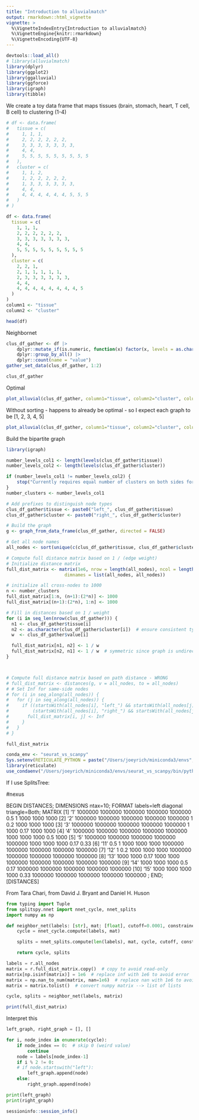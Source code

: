 ```yaml
---
title: "Introduction to alluvialmatch"
output: rmarkdown::html_vignette
vignette: >
  %\VignetteIndexEntry{Introduction to alluvialmatch}
  %\VignetteEngine{knitr::rmarkdown}
  %\VignetteEncoding{UTF-8}
---
```


```r
devtools::load_all()
# library(alluvialmatch)
library(dplyr)
library(ggplot2)
library(ggalluvial)
library(ggforce)
library(igraph)
library(tibble)
```

We create a toy data frame that maps tissues (brain, stomach, heart, T cell, B cell) to clustering (1-4)
```r
# df <- data.frame(
#   tissue = c(
#     1, 1, 1,
#     2, 2, 2, 2, 2, 2,
#     3, 3, 3, 3, 3, 3, 3,
#     4, 4,
#     5, 5, 5, 5, 5, 5, 5, 5, 5
#   ),
#   cluster = c(
#     1, 1, 2,
#     1, 2, 2, 2, 2, 2,
#     1, 3, 3, 3, 3, 3, 3,
#     4, 4,
#     4, 4, 4, 4, 4, 4, 5, 5, 5
#   )
# )

df <- data.frame(
  tissue = c(
    1, 1, 1,
    2, 2, 2, 2, 2, 2,
    3, 3, 3, 3, 3, 3, 3,
    4, 4,
    5, 5, 5, 5, 5, 5, 5, 5, 5
  ),
  cluster = c(
    2, 2, 1,
    2, 1, 1, 1, 1, 1,
    2, 3, 3, 3, 3, 3, 3,
    4, 4,
    4, 4, 4, 4, 4, 4, 4, 4, 5
  )
)
column1 <- "tissue"
column2 <- "cluster"

head(df)
```


Neighbornet
```r
clus_df_gather <- df |>
    dplyr::mutate_if(is.numeric, function(x) factor(x, levels = as.character(sort(unique(x))))) |>
    dplyr::group_by_all() |>
    dplyr::count(name = "value")
gather_set_data(clus_df_gather, 1:2)

clus_df_gather
```

Optimal
```r
plot_alluvial(clus_df_gather, column1="tissue", column2="cluster", column_weights = "value", sorting_algorithm = "greedy_WBLF", color_bands=TRUE)
```

Without sorting - happens to already be optimal - so I expect each graph to be [1, 2, 3, 4, 5]
```r
plot_alluvial(clus_df_gather, column1="tissue", column2="cluster", column_weights = "value", sorting_algorithm = "None")
```


Build the bipartite graph
```r
library(igraph)

number_levels_col1 <- length(levels(clus_df_gather$tissue))
number_levels_col2 <- length(levels(clus_df_gather$cluster))

if (number_levels_col1 != number_levels_col2) {
    stop("Currently requires equal number of clusters on both sides for neighbornet")
}
number_clusters <- number_levels_col1

# Add prefixes to distinguish node types
clus_df_gather$tissue <- paste0("left_", clus_df_gather$tissue)
clus_df_gather$cluster <- paste0("right_", clus_df_gather$cluster)

# Build the graph
g <- graph_from_data_frame(clus_df_gather, directed = FALSE)

# Get all node names
all_nodes <- sort(unique(c(clus_df_gather$tissue, clus_df_gather$cluster)))

# Compute full distance matrix based on 1 / (edge weight)
# Initialize distance matrix
full_dist_matrix <- matrix(1e6, nrow = length(all_nodes), ncol = length(all_nodes),
                      dimnames = list(all_nodes, all_nodes))

# initialize all cross-nodes to 1000
n <- number_clusters
full_dist_matrix[1:n, (n+1):(2*n)] <- 1000
full_dist_matrix[(n+1):(2*n), 1:n] <- 1000

# Fill in distances based on 1 / weight
for (i in seq_len(nrow(clus_df_gather))) {
  n1 <- clus_df_gather$tissue[i]
  n2 <- as.character(clus_df_gather$cluster[i])  # ensure consistent type
  w  <- clus_df_gather$value[i]

  full_dist_matrix[n1, n2] <- 1 / w
  full_dist_matrix[n2, n1] <- 1 / w  # symmetric since graph is undirected
}



# Compute full distance matrix based on path distance - WRONG
# full_dist_matrix <- distances(g, v = all_nodes, to = all_nodes)
# # Set Inf for same-side nodes
# for (i in seq_along(all_nodes)) {
#   for (j in seq_along(all_nodes)) {
#     if ((startsWith(all_nodes[i], "left_") && startsWith(all_nodes[j], "left_")) ||
#         (startsWith(all_nodes[i], "right_") && startsWith(all_nodes[j], "right_"))) {
#       full_dist_matrix[i, j] <- Inf
#     }
#   }
# }
```

```r
full_dist_matrix
```


```r
conda_env <- "seurat_vs_scanpy"
Sys.setenv(RETICULATE_PYTHON = paste("/Users/joeyrich/miniconda3/envs", conda_env, "bin/python3.9", sep = "/"))
library(reticulate)
use_condaenv("/Users/joeyrich/miniconda3/envs/seurat_vs_scanpy/bin/python3.9", required = TRUE)
```

If I use SplitsTree:

#nexus

BEGIN DISTANCES;
DIMENSIONS ntax=10;
FORMAT labels=left diagonal triangle=Both;
MATRIX
[1] '1'     1000000 1000000 1000000 1000000 1000000 0.5 1 1000 1000 1000
[2] '2'     1000000 1000000 1000000 1000000 1000000 1 0.2 1000 1000 1000
[3] '3'     1000000 1000000 1000000 1000000 1000000 1 1000 0.17 1000 1000
[4] '4'     1000000 1000000 1000000 1000000 1000000 1000 1000 1000 0.5 1000
[5] '5'     1000000 1000000 1000000 1000000 1000000 1000 1000 1000 0.17 0.33
[6] '11'     0.5 1 1000 1000 1000 1000000 1000000 1000000 1000000 1000000
[7] '12'     1 0.2 1000 1000 1000 1000000 1000000 1000000 1000000 1000000
[8] '13'     1000 1000 0.17 1000 1000 1000000 1000000 1000000 1000000 1000000
[9] '14'     1000 1000 1000 0.5 0.17 1000000 1000000 1000000 1000000 1000000
[10] '15'     1000 1000 1000 1000 0.33 1000000 1000000 1000000 1000000 1000000
;
END; [DISTANCES]

From Tara Chari, from David J. Bryant and Daniel H. Huson
```python
from typing import Tuple
from splitspy.nnet import nnet_cycle, nnet_splits
import numpy as np

def neighbor_net(labels: [str], mat: [float], cutoff=0.0001, constrained=True) -> Tuple[list, list]:
    cycle = nnet_cycle.compute(labels, mat)

    splits = nnet_splits.compute(len(labels), mat, cycle, cutoff, constrained)

    return cycle, splits

labels = r.all_nodes
matrix = r.full_dist_matrix.copy()  # copy to avoid read-only
matrix[np.isinf(matrix)] = 1e6  # replace inf with 1e6 to avoid error
matrix = np.nan_to_num(matrix, nan=1e6)  # replace nan with 1e6 to avoid error
matrix = matrix.tolist()  # convert numpy matrix --> list of lists

cycle, splits = neighbor_net(labels, matrix)
```

```r
print(full_dist_matrix)
```


Interpret this
```python
left_graph, right_graph = [], []

for i, node_index in enumerate(cycle):
    if node_index == 0:  # skip 0 (weird value)
        continue
    node = labels[node_index-1]
    if i % 2 != 0:
    # if node.startswith("left"):
        left_graph.append(node)
    else:
        right_graph.append(node)

print(left_graph)
print(right_graph)
```



```r
sessioninfo::session_info()
```
